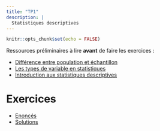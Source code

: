 ```yaml
---
title: "TP1"
description: |
  Statistiques descriptives
---
```


```r
knitr::opts_chunk$set(echo = FALSE)
```

Ressources préliminaires à lire **avant** de faire les exercices :

- [Différence entre population et échantillon](https://statsandr.com/blog/what-is-the-difference-between-population-and-sample/)
- [Les types de variable en statistiques](https://statsandr.com/blog/variable-types-and-examples/)
- [Introduction aux statistiques descriptives](https://statsandr.com/blog/descriptive-statistics-by-hand/)

# Exercices

- [Enoncés](files/LESPO2102_TP1_enonce.pdf)
- [Solutions](files/LESPO2102_TP1_solassistant.pdf)
